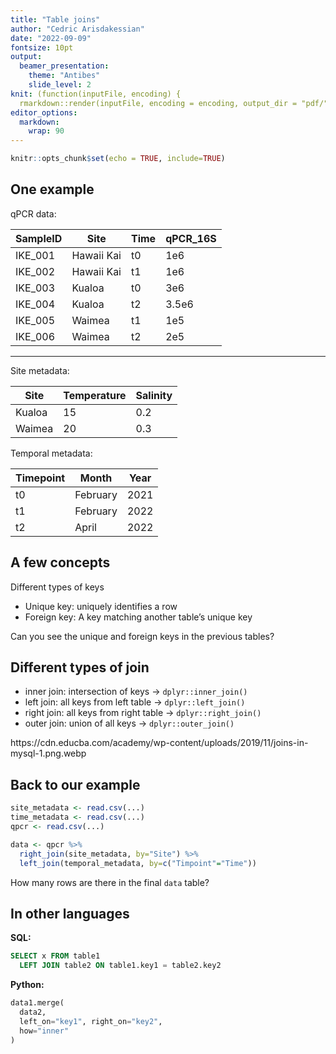 ```yaml
---
title: "Table joins"
author: "Cedric Arisdakessian"
date: "2022-09-09"
fontsize: 10pt
output:
  beamer_presentation:
    theme: "Antibes"
    slide_level: 2
knit: (function(inputFile, encoding) {
  rmarkdown::render(inputFile, encoding = encoding, output_dir = "pdf/") })
editor_options: 
  markdown: 
    wrap: 90
---
```


```r
knitr::opts_chunk$set(echo = TRUE, include=TRUE)
```

## One example

qPCR data:

| SampleID | Site       | Time | qPCR_16S |
| -------- | -----------| -----| -------- |  
| IKE_001  | Hawaii Kai | t0   |  1e6     |
| IKE_002  | Hawaii Kai | t1   |   1e6    |
| IKE_003  | Kualoa     | t0   |   3e6    |
| IKE_004  | Kualoa     | t2   |   3.5e6  |
| IKE_005  | Waimea     | t1   |   1e5    |
| IKE_006  | Waimea     | t2   |   2e5    |

***

Site metadata:

| Site       | Temperature | Salinity |
| ---------- | ------------|----------|
| Kualoa     | 15          | 0.2      |
| Waimea     | 20          | 0.3      | 

Temporal metadata:

| Timepoint | Month    | Year |
| --------- | -------- | ---- |
| t0        | February | 2021 |
| t1        | February | 2022 |
| t2        | April    | 2022 |

## A few concepts

Different types of keys

- Unique key: uniquely identifies a row
- Foreign key: A key matching another table's unique key

Can you see the unique and foreign keys in the previous tables?

## Different types of join

- inner join: intersection of keys -> `dplyr::inner_join()`
- left join: all keys from left table -> `dplyr::left_join()`
- right join: all keys from right table -> `dplyr::right_join()`
- outer join: union of all keys -> `dplyr::outer_join()`

https://cdn.educba.com/academy/wp-content/uploads/2019/11/joins-in-mysql-1.png.webp

## Back to our example

```r
site_metadata <- read.csv(...)
time_metadata <- read.csv(...)
qpcr <- read.csv(...)

data <- qpcr %>% 
  right_join(site_metadata, by="Site") %>%
  left_join(temporal_metadata, by=c("Timpoint"="Time"))
```

How many rows are there in the final `data` table?


## In other languages

**SQL:**
```sql
SELECT x FROM table1 
  LEFT JOIN table2 ON table1.key1 = table2.key2
```

**Python:**
```python
data1.merge(
  data2, 
  left_on="key1", right_on="key2", 
  how="inner"
)
```